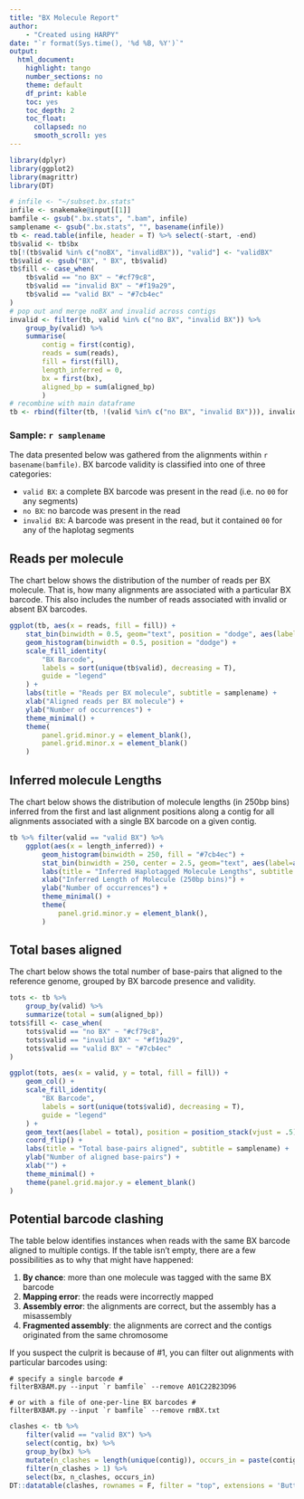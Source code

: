 ```yaml
---
title: "BX Molecule Report"
author:
    - "Created using HARPY"
date: "`r format(Sys.time(), '%d %B, %Y')`"
output:
  html_document:
    highlight: tango
    number_sections: no
    theme: default
    df_print: kable
    toc: yes
    toc_depth: 2
    toc_float:
      collapsed: no
      smooth_scroll: yes
---
```

```r
library(dplyr)
library(ggplot2)
library(magrittr)
library(DT)

# infile <- "~/subset.bx.stats"
infile <- snakemake@input[[1]]
bamfile <- gsub(".bx.stats", ".bam", infile)
samplename <- gsub(".bx.stats", "", basename(infile))
tb <- read.table(infile, header = T) %>% select(-start, -end)
tb$valid <- tb$bx
tb[!(tb$valid %in% c("noBX", "invalidBX")), "valid"] <- "validBX"
tb$valid <- gsub("BX", " BX", tb$valid)
tb$fill <- case_when(
    tb$valid == "no BX" ~ "#cf79c8",
    tb$valid == "invalid BX" ~ "#f19a29",
    tb$valid == "valid BX" ~ "#7cb4ec"
)
# pop out and merge noBX and invalid across contigs
invalid <- filter(tb, valid %in% c("no BX", "invalid BX")) %>%
    group_by(valid) %>%
    summarise(
        contig = first(contig),
        reads = sum(reads),
        fill = first(fill),
        length_inferred = 0,
        bx = first(bx),
        aligned_bp = sum(aligned_bp)
        )
# recombine with main dataframe
tb <- rbind(filter(tb, !(valid %in% c("no BX", "invalid BX"))), invalid)
```
### Sample: `r samplename`
The data presented below was gathered from the alignments within ``r basename(bamfile)``. BX barcode validity is classified
into one of three categories:

- `valid BX`: a complete BX barcode was present in the read (i.e. no `00` for any segments)
- `no BX`: no barcode was present in the read
- `invalid BX`: A barcode was present in the read, but it contained `00` for any of the haplotag segments

## Reads per molecule
The chart below shows the distribution of the number of reads per BX molecule. That is, how many alignments
are associated with a particular BX barcode. This also includes the number of reads associated with invalid
or absent BX barcodes.
```r
ggplot(tb, aes(x = reads, fill = fill)) +
    stat_bin(binwidth = 0.5, geom="text", position = "dodge", aes(label=after_stat(if_else (condition = count>0, as.character(count), ""))), vjust = -0.5) +
    geom_histogram(binwidth = 0.5, position = "dodge") +
    scale_fill_identity(
        "BX Barcode",
        labels = sort(unique(tb$valid), decreasing = T),
        guide = "legend"
    ) +
    labs(title = "Reads per BX molecule", subtitle = samplename) +
    xlab("Aligned reads per BX molecule") +
    ylab("Number of occurrences") +
    theme_minimal() +
    theme(
        panel.grid.minor.y = element_blank(),
        panel.grid.minor.x = element_blank()
    )
```


## Inferred molecule Lengths
The chart below shows the distribution of molecule lengths (in 250bp bins) inferred from the first and last alignment
positions along a contig for all alignments associated with a single BX barcode on a given contig.
```r
tb %>% filter(valid == "valid BX") %>%
    ggplot(aes(x = length_inferred)) +
        geom_histogram(binwidth = 250, fill = "#7cb4ec") +
        stat_bin(binwidth = 250, center = 2.5, geom="text", aes(label=after_stat(if_else (condition = count>0, as.character(count), ""))), vjust = -0.5) +
        labs(title = "Inferred Haplotagged Molecule Lengths", subtitle = samplename) +
        xlab("Inferred Length of Molecule (250bp bins)") +
        ylab("Number of occurrences") +
        theme_minimal() +
        theme(
            panel.grid.minor.y = element_blank(),
        )
```

## Total bases aligned
The chart below shows the total number of base-pairs that aligned to the reference genome, grouped by
BX barcode presence and validity. 

```r
tots <- tb %>% 
    group_by(valid) %>%
    summarize(total = sum(aligned_bp))
tots$fill <- case_when(
    tots$valid == "no BX" ~ "#cf79c8",
    tots$valid == "invalid BX" ~ "#f19a29",
    tots$valid == "valid BX" ~ "#7cb4ec"
)

ggplot(tots, aes(x = valid, y = total, fill = fill)) +
    geom_col() +
    scale_fill_identity(
        "BX Barcode",
        labels = sort(unique(tots$valid), decreasing = T),
        guide = "legend"
    ) +
    geom_text(aes(label = total), position = position_stack(vjust = .5)) +
    coord_flip() +
    labs(title = "Total base-pairs aligned", subtitle = samplename) +
    ylab("Number of aligned base-pairs") +
    xlab("") +
    theme_minimal() +
    theme(panel.grid.major.y = element_blank()
)

```

## Potential barcode clashing
The table below identifies instances when reads with the same BX barcode aligned
to multiple contigs. If the table isn't empty, there are a few possibilities as to why that might have happened:

1. **By chance**: more than one molecule was tagged with the same BX barcode
2. **Mapping error**: the reads were incorrectly mapped
3. **Assembly error**: the alignments are correct, but the assembly has a misassembly
4. **Fragmented assembly**: the alignments are correct and the contigs originated from the same chromosome

If you suspect the culprit is because of #1, you can filter out alignments with particular
barcodes using:
```
# specify a single barcode #
filterBXBAM.py --input `r bamfile` --remove A01C22B23D96

# or with a file of one-per-line BX barcodes #
filterBXBAM.py --input `r bamfile` --remove rmBX.txt
```

```r
clashes <- tb %>%
    filter(valid == "valid BX") %>%
    select(contig, bx) %>%
    group_by(bx) %>%
    mutate(n_clashes = length(unique(contig)), occurs_in = paste(contig, sep = ",")) %>%
    filter(n_clashes > 1) %>%
    select(bx, n_clashes, occurs_in)
DT::datatable(clashes, rownames = F, filter = "top", extensions = 'Buttons', options = list(dom = 'Brtip', buttons = c('csv', 'pdf'), scrollX = TRUE))
```

